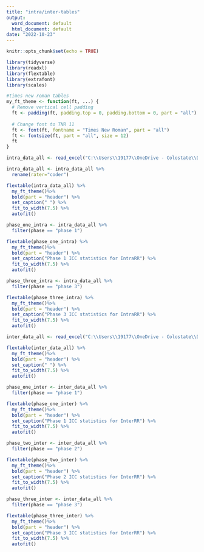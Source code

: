 ```yaml
---
title: "intra/inter-tables"
output:
  word_document: default
  html_document: default
date: "2022-10-23"
---
```


```r
knitr::opts_chunk$set(echo = TRUE)
```

```r
library(tidyverse)
library(readxl)
library(flextable)
library(extrafont)
library(scales)
```

```r
#times new roman tables
my_ft_theme <- function(ft, ...) {
  # Remove vertical cell padding
  ft <- padding(ft, padding.top = 0, padding.bottom = 0, part = "all")
  
  # Change font to TNR 11
  ft <- font(ft, fontname = "Times New Roman", part = "all")
  ft <- fontsize(ft, part = "all", size = 12)
  ft
}
```


```r
intra_data_all <- read_excel("C:\\Users\\19177\\OneDrive - Colostate\\Desktop\\Dissertation\\headscan_dissertation\\PAPER_1\\intra_ICC_all.xlsx")
```

```r
intra_data_all <- intra_data_all %>% 
  rename(rater="coder")
```


```r
flextable(intra_data_all) %>%
  my_ft_theme()%>% 
  bold(part = "header") %>% 
  set_caption(" ") %>% 
  fit_to_width(7.5) %>% 
  autofit()
```


```r
phase_one_intra <- intra_data_all %>% 
  filter(phase == "phase 1")

flextable(phase_one_intra) %>%
  my_ft_theme()%>% 
  bold(part = "header") %>% 
  set_caption("Phase 1 ICC statistics for IntraRR") %>% 
  fit_to_width(7.5) %>% 
  autofit()
```



```r
phase_three_intra <- intra_data_all %>% 
  filter(phase == "phase 3")

flextable(phase_three_intra) %>%
  my_ft_theme()%>% 
  bold(part = "header") %>% 
  set_caption("Phase 3 ICC statistics for IntraRR") %>% 
  fit_to_width(7.5) %>% 
  autofit()
```


```r
inter_data_all <- read_excel("C:\\Users\\19177\\OneDrive - Colostate\\Desktop\\Dissertation\\headscan_dissertation\\PAPER_1\\inter_ICC_all.xlsx")
```


```r
flextable(inter_data_all) %>%
  my_ft_theme()%>% 
  bold(part = "header") %>% 
  set_caption(" ") %>% 
  fit_to_width(7.5) %>% 
  autofit()
```


```r
phase_one_inter <- inter_data_all %>% 
  filter(phase == "phase 1")

flextable(phase_one_inter) %>%
  my_ft_theme()%>% 
  bold(part = "header") %>% 
  set_caption("Phase 1 ICC statistics for InterRR") %>% 
  fit_to_width(7.5) %>% 
  autofit()
```



```r
phase_two_inter <- inter_data_all %>% 
  filter(phase == "phase 2")

flextable(phase_two_inter) %>%
  my_ft_theme()%>% 
  bold(part = "header") %>% 
  set_caption("Phase 2 ICC statistics for InterRR") %>% 
  fit_to_width(7.5) %>% 
  autofit()
```


```r
phase_three_inter <- inter_data_all %>% 
  filter(phase == "phase 3")

flextable(phase_three_inter) %>%
  my_ft_theme()%>% 
  bold(part = "header") %>% 
  set_caption("Phase 3 ICC statistics for InterRR") %>% 
  fit_to_width(7.5) %>% 
  autofit()
```